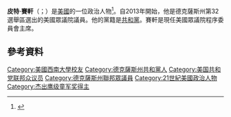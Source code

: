 {{NoteTA
| G1= 美國總統
}}
{{Infobox officeholder
| 姓名          = 皮特·賽軒
| 原名          = Pete Sessions
|image         = Pete Sessions Congressional ID photo 117.jpg
| 性別                      = 男
| 出生日期                  = {{Birth date and age|1955|3|22}}
| 出生地點                  = {{美國}}[[德克薩斯州|德克薩斯州]][[韋科_(德克薩斯州)|韋科]]
| 國籍                      = {{美國}}
| 政黨                      = {{GOP}}
| 母校                      = {{le|西南大學 (美國)|Southwestern University|西南大學}}
}}
'''皮特·賽軒'''（{{lang-en|Pete Sessions}}；{{bd|1955年|3月22日}}）是[[美國|美國]]的一位政治人物<ref>{{cite web |url=http://freepages.genealogy.rootsweb.ancestry.com/~battle/reps/sessions.htm |title=sessions |publisher=Freepages.genealogy.rootsweb.ancestry.com |date= |accessdate=2013-10-24 |archive-date=2018-05-09 |archive-url=https://web.archive.org/web/20180509104802/http://freepages.genealogy.rootsweb.ancestry.com/~battle/reps/sessions.htm |dead-url=no }}</ref>。自2013年開始，他是德克薩斯州第32選舉區選出的美國眾議院議員。他的黨籍是[[共和黨_(美國)|共和黨]]。賽軒是現任美國眾議院程序委員會主席。

== 參考資料 ==
{{reflist}}

{{normdaten}}
{{DEFAULTSORT:Sessions, Pete}}
[[Category:美國西南大學校友|Category:美國西南大學校友]]
[[Category:德克薩斯州共和黨人|Category:德克薩斯州共和黨人]]
[[Category:美国共和党联邦众议员|Category:美国共和党联邦众议员]]
[[Category:德克薩斯州聯邦眾議員|Category:德克薩斯州聯邦眾議員]]
[[Category:21世紀美國政治人物|Category:21世紀美國政治人物]]
[[Category:杰出鹰级童军奖得主|Category:杰出鹰级童军奖得主]]

{{US-poli-bio-stub}}